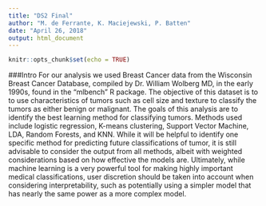 ```yaml
---
title: "DS2 Final"
author: "M. de Ferrante, K. Maciejewski, P. Batten"
date: "April 26, 2018"
output: html_document
---
```


```r
knitr::opts_chunk$set(echo = TRUE)
```

###Intro
For our analysis we used Breast Cancer data from the Wisconsin Breast Cancer Database, compiled by Dr. William Wolberg MD, in the early 1990s, found in the "mlbench" R package. The objective of this dataset is to to use characteristics of tumors such as cell size and texture to classify the tumors as either benign or malignant. The goals of this analysis are to identify the best learning method for classifying  tumors. 
Methods used include logistic regression, K-means clustering, Support Vector Machine, LDA, Random Forests, and KNN. While it will be helpful to identify one specific method for predicting future classifications of tumor, it is still advisable to consider the output from all methods, albeit with weighted considerations based on how effective the models are. Ultimately, while machine learning is a very powerful tool for making highly important medical classifications,  user discretion should be taken into account when considering interpretability, such as potentially using a simpler model that has nearly the same power as a more complex model. 